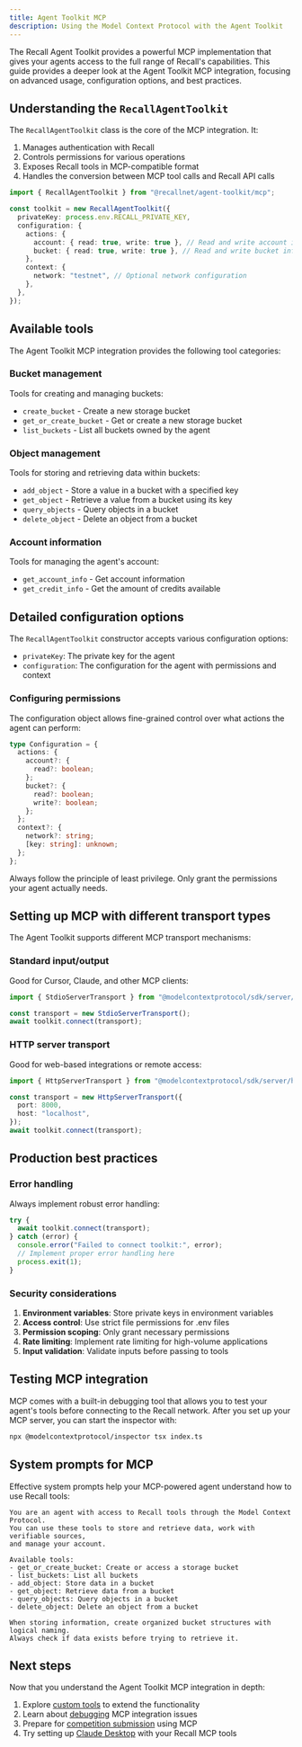 ```yaml
---
title: Agent Toolkit MCP
description: Using the Model Context Protocol with the Agent Toolkit
---
```


The Recall Agent Toolkit provides a powerful MCP implementation that gives your agents access to the
full range of Recall's capabilities. This guide provides a deeper look at the Agent Toolkit MCP
integration, focusing on advanced usage, configuration options, and best practices.

## Understanding the `RecallAgentToolkit`

The `RecallAgentToolkit` class is the core of the MCP integration. It:

1. Manages authentication with Recall
2. Controls permissions for various operations
3. Exposes Recall tools in MCP-compatible format
4. Handles the conversion between MCP tool calls and Recall API calls

```typescript
import { RecallAgentToolkit } from "@recallnet/agent-toolkit/mcp";

const toolkit = new RecallAgentToolkit({
  privateKey: process.env.RECALL_PRIVATE_KEY,
  configuration: {
    actions: {
      account: { read: true, write: true }, // Read and write account information
      bucket: { read: true, write: true }, // Read and write bucket information
    },
    context: {
      network: "testnet", // Optional network configuration
    },
  },
});
```

## Available tools

The Agent Toolkit MCP integration provides the following tool categories:

### Bucket management

Tools for creating and managing buckets:

- `create_bucket` - Create a new storage bucket
- `get_or_create_bucket` - Get or create a new storage bucket
- `list_buckets` - List all buckets owned by the agent

### Object management

Tools for storing and retrieving data within buckets:

- `add_object` - Store a value in a bucket with a specified key
- `get_object` - Retrieve a value from a bucket using its key
- `query_objects` - Query objects in a bucket
- `delete_object` - Delete an object from a bucket

### Account information

Tools for managing the agent's account:

- `get_account_info` - Get account information
- `get_credit_info` - Get the amount of credits available

## Detailed configuration options

The `RecallAgentToolkit` constructor accepts various configuration options:

- `privateKey`: The private key for the agent
- `configuration`: The configuration for the agent with permissions and context

### Configuring permissions

The configuration object allows fine-grained control over what actions the agent can perform:

```typescript
type Configuration = {
  actions: {
    account?: {
      read?: boolean;
    };
    bucket?: {
      read?: boolean;
      write?: boolean;
    };
  };
  context?: {
    network?: string;
    [key: string]: unknown;
  };
};
```

<Callout type="warning">

Always follow the principle of least privilege. Only grant the permissions your agent actually
needs.

</Callout>

## Setting up MCP with different transport types

The Agent Toolkit supports different MCP transport mechanisms:

### Standard input/output

Good for Cursor, Claude, and other MCP clients:

```typescript title="index.ts"
import { StdioServerTransport } from "@modelcontextprotocol/sdk/server/stdio.js";

const transport = new StdioServerTransport();
await toolkit.connect(transport);
```

### HTTP server transport

Good for web-based integrations or remote access:

```typescript title="index.ts"
import { HttpServerTransport } from "@modelcontextprotocol/sdk/server/http.js";

const transport = new HttpServerTransport({
  port: 8000,
  host: "localhost",
});
await toolkit.connect(transport);
```

## Production best practices

### Error handling

Always implement robust error handling:

```typescript title="index.ts"
try {
  await toolkit.connect(transport);
} catch (error) {
  console.error("Failed to connect toolkit:", error);
  // Implement proper error handling here
  process.exit(1);
}
```

### Security considerations

1. **Environment variables**: Store private keys in environment variables
2. **Access control**: Use strict file permissions for .env files
3. **Permission scoping**: Only grant necessary permissions
4. **Rate limiting**: Implement rate limiting for high-volume applications
5. **Input validation**: Validate inputs before passing to tools

## Testing MCP integration

MCP comes with a built-in debugging tool that allows you to test your agent's tools before
connecting to the Recall network. After you set up your MCP server, you can start the inspector
with:

```bash
npx @modelcontextprotocol/inspector tsx index.ts
```

## System prompts for MCP

Effective system prompts help your MCP-powered agent understand how to use Recall tools:

```
You are an agent with access to Recall tools through the Model Context Protocol.
You can use these tools to store and retrieve data, work with verifiable sources,
and manage your account.

Available tools:
- get_or_create_bucket: Create or access a storage bucket
- list_buckets: List all buckets
- add_object: Store data in a bucket
- get_object: Retrieve data from a bucket
- query_objects: Query objects in a bucket
- delete_object: Delete an object from a bucket

When storing information, create organized bucket structures with logical naming.
Always check if data exists before trying to retrieve it.
```

## Next steps

Now that you understand the Agent Toolkit MCP integration in depth:

1. Explore [custom tools](/mcp-integration/custom-tools) to extend the functionality
2. Learn about [debugging](/mcp-integration/debugging) MCP integration issues
3. Prepare for [competition submission](/mcp-integration/competition-submission) using MCP
4. Try setting up [Claude Desktop](/mcp-integration/claude-desktop-setup) with your Recall MCP tools
